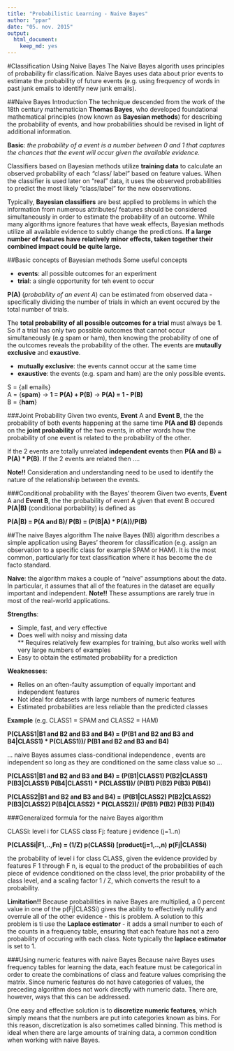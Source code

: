 ```yaml
---
title: "Probabilistic Learning - Naive Bayes"
author: "ppar"
date: "05. nov. 2015"
output:
  html_document:
    keep_md: yes
---
```


#Classification Using Naive Bayes
The Naive Bayes algorith uses principles of probability fir classification. Naive Bayes uses data about prior events to estimate the probability of future events (e.g. using frequency of words in past junk emails to identify new junk emails).

##Naive Bayes Introduction
The technique descended from the work of the 18th century mathematician **Thomas Bayes**, who developed foundational mathematical principles (now known as **Bayesian methods**) for describing the probability of events, and how probabilities should be revised in light of additional information.

__Basic__: _the probability of a event is a number between 0 and 1 that captures the chances that the event will occur given the available evidence._

Classifiers based on Bayesian methods utilize __training data__ to calculate an observed probability of each "class/ label" based on feature values. When the classifier is used later on "real" data, it uses the observed probabilities to predict the most likely "class/label" for the new observations. 

Typically, __Bayesian classifiers__ are best applied to problems in which the information from numerous attributes/ features should be considered simultaneously in order to estimate the probability of an outcome. While many algorithms ignore features that have weak effects, Bayesian methods utilize all available evidence to subtly change the predictions. __If a large number of features have relatively minor effects, taken together their combined impact could be quite large.__

##Basic concepts of Bayesian methods
Some useful concepts

* __events__: all possible outcomes for an experiment
* __trial__: a single opportunity for teh event to occur

__P(A)__ (_probability of an event A_) can be estimated from observed data - specifically dividing the number of trials in which an event occured by the total number of trials.

The __total probability of all possible outcomes for a trial__ must always be __1__. So if a trial has only two possible outcomes that cannot occur simultaneously (e.g spam or ham), then knowing the probability of one of the outcomes reveals the probability of the other. The events are __mutaully exclusive__ and __exaustive__.

* __mutually exclusive__: the events cannot occur at the same time
* __exaustive__: the events (e.g. spam and ham) are the only possible events.

S = {all emails}  
A = {__spam__}          -> __1 = P(A) + P(B)__ -> __P(A) = 1 - P(B)__  
B = {__ham__}  

###Joint Probability
Given two events, __Event__ A and __Event B__, the the probability of both events happening at the same time __P(A and B)__ depends on the __joint probability__ of the two events, in other words how the probability of one event is related to the probability of the other.

If the 2 events are totally unrelated __independent events__ then __P(A and B) = P(A) * P(B)__. If the 2 events are related then ....

__Note!!__ Consideration and understanding need to be used to identify the nature of the relationship between the events. 

###Conditional probability with the Bayes' theorem
Given two events, __Event__ A and __Event B__, the the probability of event A given that event B occured __P(A|B)__ (conditional porbability) is defined as

__P(A|B) = P(A and B)/ P(B) = (P(B|A) * P(A))/P(B)__

##The naive Bayes algorithm
The naive Bayes (NB) algorithm describes a simple application using Bayes' theorem for classification (e.g. assign an observation to a specific class for example SPAM or HAM). It is the most common, particularly for text classification where it has become the de facto standard. 

__Naive__:  the algorithm makes a couple of "naive" assumptions about the data. In particular, it assumes that all of the features in the dataset are equally important and independent. __Note!!__ These assumptions are rarely true in most of the real-world applications.

__Strengths__:

* Simple, fast, and very effective  
* Does well with noisy and missing data  
** Requires relatively few examples for training, but also works well with very large numbers of examples  
* Easy to obtain the estimated probability for a prediction  

__Weaknesses__:

* Relies on an often-faulty assumption of equally important and independent features  
* Not ideal for datasets with large numbers of numeric features  
* Estimated probabilities are less reliable than the predicted classes  


__Example__ (e.g. CLASS1 = SPAM and CLASS2 = HAM)

__P(CLASS1|B1 and B2 and B3 and B4) = (P(B1 and B2 and B3 and B4|CLASS1) * P(CLASS1))/ P(B1 and B2 and B3 and B4)__

... naive Bayes assumes class-conditional independence , events are independent so long as they are conditioned on the same class value so ...
 
__P(CLASS1|B1 and B2 and B3 and B4) = (P(B1|CLASS1) P(B2|CLASS1) P(B3|CLASS1) P(B4|CLASS1) * P(CLASS1))/ (P(B1) P(B2) P(B3) P(B4))__

__P(CLASS2|B1 and B2 and B3 and B4) = (P(B1|CLASS2) P(B2|CLASS2) P(B3|CLASS2) P(B4|CLASS2) * P(CLASS2))/ (P(B1) P(B2) P(B3) P(B4))__


###Generalized formula for the naive Bayes algorithm

CLASSi: level i for CLASS class
Fj: feature j evidence (j=1..n)

__P(CLASSi|F1,..,Fn) = (1/Z) p(CLASSi) [product(j=1,..,n) p(Fj|CLASSi)__

the probability of level i for class CLASS, given the evidence provided by features F 1 through F n, is equal to the product of the probabilities of each piece of evidence conditioned on the class level, the prior probability of the class level, and a scaling factor 1 / Z, which converts the result to a probability.

__Limitation!!__ Because probabilities in naive Bayes are multiplied, a 0 percent value in one of the p(Fj|CLASSi) gives the ability to effectively nullify and overrule all of the other evidence - this is problem. A solution to this problem is ti use the __Laplace estimator__ - it adds a small number to each of the counts in a frequency table, ensuring that each feature has not a zero probability of occuring with each class. Note typically the __laplace estimator__ is set to 1.

###Using numeric features with naive Bayes
Because naive Bayes uses frequency tables for learning the data, each feature must be categorical in order to create the combinations of class and feature values comprising the matrix. Since numeric features do not have categories of values, the preceding algorithm does not work directly with numeric data. There are, however, ways that this can be addressed.

One easy and effective solution is to __discretize numeric features__, which simply means that the numbers are put into categories known as bins. For this reason, discretization is also sometimes called binning. This method is ideal when there are large amounts of training data, a common condition when working with naive Bayes.
